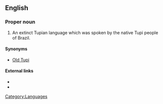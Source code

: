 ==English==

===Proper noun===
{{en-proper noun|sg=[[classical|Classical]] [[Tupi]]}}

# An extinct Tupian language which was spoken by the native Tupi people of Brazil.

====Synonyms====
*[[Old Tupi]]

====External links====
*{{pedialite|Old Tupi language}}
*{{ethnologue|code=sai}}

[[Category:Languages]]